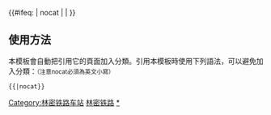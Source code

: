 {{鐵道路線|
| 模板名稱 = 林密铁路
| 名稱 = [[林密铁路]]
| 代表色 = #0033c9
| Logo = [[File:China_Railways.svg|17px]]
| 背景顏色 = #FFFFFF
| 車站列表 = [[林口站 (黑龙江省)|林口]] - [[杨木站|杨木]] - [[大庆岭线路所]] - [[奎山站|奎山]] -  [[西麻山站|西麻山]] - [[麻山站|麻山]] - [[新家站|新家]] - [[青龙站 (中国)|青龙]] - [[五龙站 (中国)|五龙]] - [[兰岭站|兰岭]] - [[南甸村站|南甸村]] - [[滴道站|滴道]] - [[76公里线路所]] - [[柳毛站|柳毛岗]] - [[西鸡西站|西鸡西]] - [[鸡西站|鸡西]] - [[恒山站|恒山]] - [[鸡东站|鸡东]] - [[东海站 (黑龙江省)|东海]] - [[永安乡站|永安乡]] - [[黑台站|黑台]] - [[连珠山站|连珠山]] - [[密山西站|密山西]] - [[密山站|密山]]
}}
<includeonly>{{#ifeq: {{{1}}} | nocat | <!--空--> | [[Category:林密铁路车站]] }}</includeonly><noinclude>

==使用方法==
本模板會自動把引用它的頁面加入分類。引用本模板時使用下列語法，可以避免加入分類：<small>（注意nocat必須為英文小寫）</small>
 <nowiki>{{</nowiki>{{PAGENAME}}<nowiki>|nocat}}</nowiki>
[[Category:中國鐵路路線模板|林密铁路]]
[[Category:林密铁路车站|*]]
</noinclude>